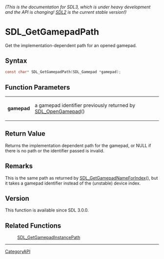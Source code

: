 ====== (This is the documentation for SDL3, which is under heavy development and the API is changing! [https://wiki.libsdl.org/ SDL2] is the current stable version!) ======
= SDL_GetGamepadPath =

Get the implementation-dependent path for an opened gamepad.

== Syntax ==

<syntaxhighlight lang='c'>
const char* SDL_GetGamepadPath(SDL_Gamepad *gamepad);
</syntaxhighlight>

== Function Parameters ==

{|
|'''gamepad'''
|a gamepad identifier previously returned by [[SDL_OpenGamepad]]()
|}

== Return Value ==

Returns the implementation dependent path for the gamepad, or NULL if there
is no path or the identifier passed is invalid.

== Remarks ==

This is the same path as returned by [[SDL_GetGamepadNameForIndex]](), but
it takes a gamepad identifier instead of the (unstable) device index.

== Version ==

This function is available since SDL 3.0.0.

== Related Functions ==

:[[SDL_GetGamepadInstancePath]]

----
[[CategoryAPI]]


